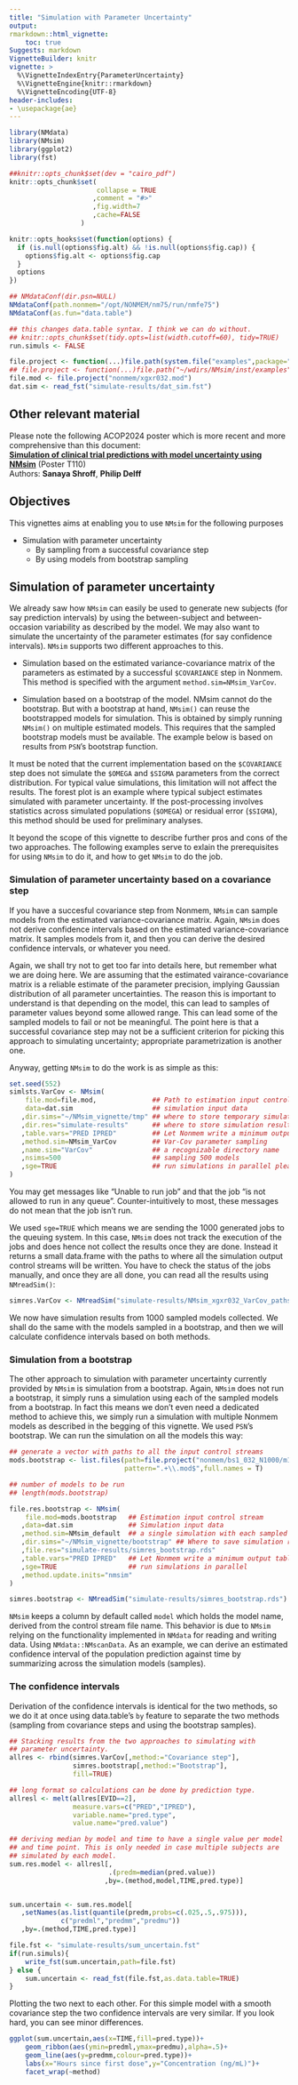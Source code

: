 ```yaml
---
title: "Simulation with Parameter Uncertainty"
output:
rmarkdown::html_vignette:
    toc: true
Suggests: markdown
VignetteBuilder: knitr
vignette: >
  %\VignetteIndexEntry{ParameterUncertainty}
  %\VignetteEngine{knitr::rmarkdown}
  %\VignetteEncoding{UTF-8}
header-includes:
- \usepackage{ae}
---
```


```r
library(NMdata)
library(NMsim)
library(ggplot2)
library(fst)

##knitr::opts_chunk$set(dev = "cairo_pdf")
knitr::opts_chunk$set(
                      collapse = TRUE
                     ,comment = "#>"
                     ,fig.width=7
                     ,cache=FALSE
                  )

knitr::opts_hooks$set(function(options) {
  if (is.null(options$fig.alt) && !is.null(options$fig.cap)) {
    options$fig.alt <- options$fig.cap
  }
  options
})

## NMdataConf(dir.psn=NULL)
NMdataConf(path.nonmem="/opt/NONMEM/nm75/run/nmfe75")
NMdataConf(as.fun="data.table")

## this changes data.table syntax. I think we can do without.
## knitr::opts_chunk$set(tidy.opts=list(width.cutoff=60), tidy=TRUE)
run.simuls <- FALSE

file.project <- function(...)file.path(system.file("examples",package="NMsim"),...)
## file.project <- function(...)file.path("~/wdirs/NMsim/inst/examples",...)
file.mod <- file.project("nonmem/xgxr032.mod")
dat.sim <- read_fst("simulate-results/dat_sim.fst")
```

## Other relevant material
Please note the following ACOP2024 poster which is more recent and more comprehensive than this document:  
[**Simulation of clinical trial predictions with model uncertainty using NMsim**](../reference/figures/NMsim_param_uncertainty_web.pdf) (Poster T110)  
Authors: **Sanaya Shroff**, **Philip Delff**  


## Objectives
This vignettes aims at enabling you to use `NMsim` for the following purposes

* Simulation with parameter uncertainty
  - By sampling from a successful covariance step
  - By using models from bootstrap sampling

## Simulation of parameter uncertainty
We already saw how `NMsim` can easily be used to generate new subjects
(for say prediction intervals) by using the between-subject and
between-occasion variability as described by the model. We may also
want to simulate the uncertainty of the parameter estimates (for say
confidence intervals). `NMsim` supports two different approaches to
this. 

* Simulation based on the estimated variance-covariance matrix of the
parameters as estimated by a successful `$COVARIANCE` step in Nonmem. This method is specified with the argument `method.sim=NMsim_VarCov`.

* Simulation based on a bootstrap of the model. NMsim cannot do the bootstrap. But with a bootstrap at hand, `NMsim()` can reuse the bootstrapped models for simulation. This is obtained by simply running `NMsim()` on multiple estimated models. This requires that the sampled bootstrap models must be available. The example below is based on results from `PSN`'s bootstrap
function.

It must be noted that the current implementation based on the `$COVARIANCE` step does not simulate the `$OMEGA` and `$SIGMA` parameters from the correct distribution. For typical value simulations, this limitation will not affect the results. The forest plot is an example where typical subject estimates simulated with parameter uncertainty. If the post-processing involves statistics across simulated populations (`$OMEGA`) or residual error  (`$SIGMA`), this method should be used for preliminary analyses.

It beyond the scope of this vignette to describe further pros and cons
of the two approaches. The following examples serve to exlain the
prerequisites for using `NMsim` to do it, and how to get
`NMsim` to do the job.



### Simulation of parameter uncertainty based on a covariance step
If you have a succesful covariance step from Nonmem, `NMsim` can
sample models from the estimated variance-covariance matrix. Again,
`NMsim` does not derive confidence intervals based on the estimated
variance-covariance matrix. It samples models from it, and then you
can derive the desired confidence intervals, or whatever you need.

Again, we shall try not to get too far into details here, but remember
what we are doing here. We are assuming that the estimated
vairance-covariance matrix is a reliable estimate of the parameter
precision, implying Gaussian distribution of all parameter
uncertainties. The reason this is important to understand is that
depending on the model, this can lead to samples of parameter values
beyond some allowed range. This can lead some of the sampled models to
fail or not be meaningful. The point here is that a successful
covariance step may not be a sufficient criterion for picking this
approach to simulating uncertainty; appropriate parametrization is
another one.

Anyway, getting `NMsim` to do the work is as simple as this:


```r
set.seed(552)
simlsts.VarCov <- NMsim(
    file.mod=file.mod,              ## Path to estimation input control stream
    data=dat.sim                    ## simulation input data
   ,dir.sims="~/NMsim_vignette/tmp" ## where to store temporary simulation files
   ,dir.res="simulate-results"      ## where to store simulation results files
   ,table.vars="PRED IPRED"         ## Let Nonmem write a minimum output table
   ,method.sim=NMsim_VarCov         ## Var-Cov parameter sampling
   ,name.sim="VarCov"               ## a recognizable directory name
   ,nsims=500                       ## sampling 500 models
   ,sge=TRUE                        ## run simulations in parallel please
)

```

You may get messages like "Unable to run job" and that the job "is not
allowed to run in any queue". Counter-intuitively to most, these
messages do not mean that the job isn't run.

We used `sge=TRUE` which means we are sending the 1000 generated jobs
to the queuing system. In this case, `NMsim` does not track the
execution of the jobs and does hence not collect the results once they
are done. Instead it returns a small data.frame with the paths to
where all the simulation output control streams will be written. You
have to check the status of the jobs manually, and once they are all
done, you can read all the results using `NMreadSim()`:

```r
simres.VarCov <- NMreadSim("simulate-results/NMsim_xgxr032_VarCov_paths.rds")
```


We now have simulation results from 1000 sampled models collected. We
shall do the same with the models sampled in a bootstrap, and then we
will calculate confidence intervals based on both methods.



### Simulation from a bootstrap
The other approach to simulation with parameter uncertainty currently
provided by `NMsim` is simulation from a bootstrap. Again, `NMsim`
does not run a bootstrap, it simply runs a simulation using each of
the sampled models from a bootstrap. In fact this means we don't even
need a dedicated method to achieve this, we simply run a simulation
with multiple Nonmem models as described in the begging of this
vignette. We used `PSN`'s bootstrap. We can run the simulation on all the models this way:


```r
## generate a vector with paths to all the input control streams
mods.bootstrap <- list.files(path=file.project("nonmem/bs1_032_N1000/m1"),
                             pattern=".+\\.mod$",full.names = T)

## number of models to be run
## length(mods.bootstrap)

file.res.bootstrap <- NMsim(
    file.mod=mods.bootstrap   ## Estimation input control stream
   ,data=dat.sim              ## Simulation input data
   ,method.sim=NMsim_default  ## a single simulation with each sampled model
   ,dir.sims="~/NMsim_vignette/bootstrap" ## Where to save simulation results
   ,file.res="simulate-results/simres_bootstrap.rds"
   ,table.vars="PRED IPRED"   ## Let Nonmem write a minimum output table
   ,sge=TRUE                  ## run simulations in parallel
   ,method.update.inits="nmsim"
)

```

```r
simres.bootstrap <- NMreadSim("simulate-results/simres_bootstrap.rds")
```

`NMsim` keeps a column by default called `model` which holds the model name, derived from the control stream file name. This behavior is due to `NMsim` relying on the functionality implemented in `NMdata` for reading and writing data. Using `NMdata::NMscanData`. As an example, we can derive an estimated confidence interval of the population prediction against time by summarizing across the simulation models (samples). 


### The confidence intervals
Derivation of the confidence intervals is identical for the two methods, so we do it at once using data.table's `by` feature to separate the two methods (sampling from covariance steps and using the bootstrap samples).


```r
## Stacking results from the two approaches to simulating with
## parameter uncertainty.
allres <- rbind(simres.VarCov[,method:="Covariance step"],
                simres.bootstrap[,method:="Bootstrap"],
                fill=TRUE)

## long format so calculations can be done by prediction type.
allresl <- melt(allres[EVID==2],
                measure.vars=c("PRED","IPRED"),
                variable.name="pred.type",
                value.name="pred.value")

## deriving median by model and time to have a single value per model
## and time point. This is only needed in case multiple subjects are
## simulated by each model.
sum.res.model <- allresl[,
                         .(predm=median(pred.value))
                        ,by=.(method,model,TIME,pred.type)]


sum.uncertain <- sum.res.model[
   ,setNames(as.list(quantile(predm,probs=c(.025,.5,.975))),
             c("predml","predmm","predmu"))
   ,by=.(method,TIME,pred.type)]

```
```r
file.fst <- "simulate-results/sum_uncertain.fst"
if(run.simuls){
    write_fst(sum.uncertain,path=file.fst)
} else {
    sum.uncertain <- read_fst(file.fst,as.data.table=TRUE)
}
```

Plotting the two next to each other. For this simple model with a
smooth covariance step the two confidence intervals are very
similar. If you look hard, you can see minor differences.


```r
ggplot(sum.uncertain,aes(x=TIME,fill=pred.type))+
    geom_ribbon(aes(ymin=predml,ymax=predmu),alpha=.5)+
    geom_line(aes(y=predmm,colour=pred.type))+
    labs(x="Hours since first dose",y="Concentration (ng/mL)")+
    facet_wrap(~method)

```



